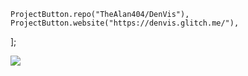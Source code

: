 	ProjectButton.repo("TheAlan404/DenVis"),
	ProjectButton.website("https://denvis.glitch.me/"),
];

![](/assets/img/proj/denvis.png)
